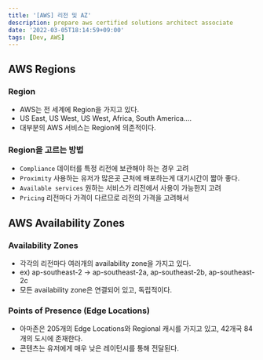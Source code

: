 ```yaml
---
title: '[AWS] 리전 및 AZ'
description: prepare aws certified solutions architect associate
date: '2022-03-05T18:14:59+09:00'
tags: [Dev, AWS]
---
```


## AWS Regions

### Region
- AWS는 전 세계에 Region을 가지고 있다.
- US East, US West, US West, Africa, South America....
- 대부분의 AWS 서비스는 Region에 의존적이다.

### Region을 고르는 방법
- `Compliance` 데이터를 특정 리전에 보관해야 하는 경우 고려
- `Proximity` 사용하는 유저가 많은곳 근처에 배포하는게 대기시간이 짧아 좋다.
- `Available services` 원하는 서비스가 리전에서 사용이 가능한지 고려
- `Pricing` 리전마다 가격이 다르므로 리전의 가격을 고려해서

## AWS Availability Zones

### Availability Zones
- 각각의 리전마다 여러개의 availability zone을 가지고 있다.
- ex) ap-southeast-2 -> ap-southeast-2a, ap-southeast-2b, ap-southeast-2c
- 모든 availability zone은 연결되어 있고, 독립적이다.

### Points of Presence (Edge Locations)
- 아마존은 205개의 Edge Locations와 Regional 캐시를 가지고 있고, 42개국 84개의 도시에 존재한다.
- 콘텐츠는 유저에게 매우 낮은 레이턴시를 통해 전달된다.

